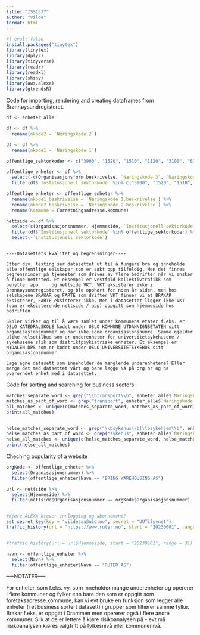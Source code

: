 ```yaml
---
title: "ISS1337"
author: "Vilde"
format: html
---
```


```r
#| eval: false
install.packages("tinytex")
library(tinytex)
library(dplyr)
library(tidyverse)
library(readr)
library(readxl)
library(shiny)
library(aws.alexa)
library(gtrendsR)
```


Code for importing, rendering and creating dataframes from Brønnøysundregisteret.
```r

df <- enheter_alle

df <- df %>% 
  rename(nkode2 = `Næringskode 2`)

df <- df %>% 
  rename(nkode1 = `Næringskode 1`)

offentlige_sektorkoder <- c("3900", "1520", "1510", "1120", "3100", "6100", "1110", "6500")

offentlige_enheter <- df %>%
  select(-c(Organisasjonsform.beskrivelse, `Næringskode 3`, `Næringskode 3.beskrivelse`, Hjelpeenhetskode, Hjelpeenhetskode.beskrivelse, `Antall ansatte`, Hjemmeside, Postadresse.adresse, Postadresse.kommune, Postadresse.kommunenummer, Postadresse.land, Postadresse.landkode, Postadresse.postnummer, Postadresse.poststed, Forretningsadresse.adresse, Forretningsadresse.poststed, Forretningsadresse.kommunenummer, Forretningsadresse.land, Forretningsadresse.landkode, `Siste innsendte årsregnskap`, `Registrert i MVA-registeret`, `Registrert i Foretaksregisteret`, `Registrert i Stiftelsesregisteret`, `Registrert i Frivillighetsregisteret`, Stiftelsesdato, FrivilligRegistrertIMvaregisteret, Konkurs, `Under avvikling`, `Under tvangsavvikling eller tvangsoppløsning`, Målform, `Overordnet enhet i offentlig sektor`, `Registreringsdato i Enhetsregisteret`, Forretningsadresse.postnummer)) %>%
  filter(df$`Institusjonell sektorkode` %in% c("3900", "1520", "1510", "1120", "3100", "6100", "1110", "6500"))

offentlige_enheter <- offentlige_enheter %>%
  rename(nkode1_beskrivelse = `Næringskode 1.beskrivelse`) %>%
  rename(nkode2_beskrivelse = `Næringskode 2.beskrivelse`) %>%
  rename(Kommune = Forretningsadresse.kommune)

nettside <- df %>%
  select(c(Organisasjonsnummer, Hjemmeside, `Institusjonell sektorkode`)) %>%
  filter(df$`Institusjonell sektorkode` %in% offentlige_sektorkoder) %>%
  select(-`Institusjonell sektorkode`)



```
  
    ----Datasettets kvalitet og begrensninger----
    
    Etter div. testing ser datasettet ut til å fungere bra og inneholde alle offentlige selskaper som er søkt opp tilfeldig. Men det finnes begrensninger på tjenester som drives av flere bedrifter når vi ønsker å finne nettsted. Et eksempel er vestfold kollektivtrafikk som benytter app     og nettside VKT. VKT eksisterer ikke i Brønnøysundregisteret, og ble opphørt for noen år siden, men hos selskapene BRAKAR og FARTE som drifter VKT finner vi at BRAKAR eksisterer, FARTE eksisterer ikke. Men i datasettet ligger ikke VKT (som er eksisterende nettside / app) oppgitt som hjemmeside hos bedriften.
    
    Skoler virker og til å være samlet under kommunens etater f.eks. er OSLO KATEDRALSKOLE kodet under OSLO KOMMUNE UTDANNIGNSETATEN sitt organisasjonsnummer og har ikke egne organisasjonsnumre. Samme gjelder ulike helsetilbud som er underenheter for universitetsykehusene / sykehusene slik som distriktpsykiatriske enheter. Et eksempel er NYDALEN DPS som er kodet under OSLO UNIVERSITETSYKEHUS sitt organisasjonsnummer.
    
    Lage egne datasett som inneholder de manglende underenhetene? Eller merge det med datsettet vårt og bare legge NA på org.nr og ha overorndet enhet med i datasettet.


Code for sorting and searching for business sectors:
```r


matches_separate_word <- grep("\\btransport\\b", enheter_alle$`Næringskode 1.beskrivelse`, ignore.case = TRUE, value = TRUE)
matches_as_part_of_word <- grep("transport", enheter_alle$`Næringskode 1.beskrivelse`, ignore.case = TRUE, value = TRUE)
all_matches <- unique(c(matches_separate_word, matches_as_part_of_word))
print(all_matches)


helse_matches_separate_word <- grep("\\bsykehus\\b|\\bsykehjem\\b", enheter_alle$`Næringskode 1.beskrivelse`, ignore.case = TRUE, value = TRUE)
helse_matches_as_part_of_word <- grep("sykehus", enheter_alle$`Næringskode 1.beskrivelse`, ignore.case = TRUE, value = TRUE)
helse_all_matches <- unique(c(helse_matches_separate_word, helse_matches_as_part_of_word))
print(helse_all_matches)
```


Cheching popularity of a website
```r



orgKode <- offentlige_enheter %>%
  select(Organisasjonsnummer) %>%
  filter(offentlige_enheter$Navn == "BRING WAREHOUSING AS")

url <- nettside %>%
  select(Hjemmeside) %>%
  filter(nettside$Organisasjonsnummer == orgKode$Organisasjonsnummer)


#Kjøre ALEXA krever innlogging og abonnement?
set_secret_key(key = "vildesaa@uio.no", secret = "UUTilsynet")
traffic_history(url = "https://www.ruter.no", start = "20230601", range = 31)


#traffic_history(url = url$Hjemmeside, start = "20230101", range = 31)

navn <- offentlige_enheter %>%
  select(Navn) %>%
  filter(offentlige_enheter$Navn == "RUTER AS")


```



-----NOTATER-----

For enheter, som f.eks. vy, som inneholder mange underenheter og opererer i flere kommuner og fylker enn bare den som er oppgitt som foretaksadresse.kommune, kan vi evt bruke en funksjon som legger alle enheter (i et business sortert datasett) i grupper som tilhører samme fylke. Brakar f.eks. er oppgitt i Drammen men opererer også i flere andre kommuner. Slik at de er lettere å kjøre risikoanalysen på - evt må risikoanalysen kjøres valgfritt på fylkesnivå eller kommunenivå.




